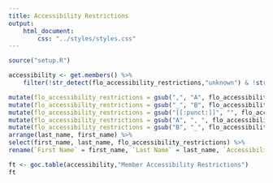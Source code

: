 ```yaml
---
title: Accessibility Restrictions
output:
    html_document:
        css: "../styles/styles.css"
---
```

```r
source("setup.R")
```
```r
accessibility <- get.members() %>%
    filter(!str_detect(flo_accessibility_restrictions,"unknown") & !str_detect(flo_accessibility_restrictions,"none") & flo_accessibility_restrictions != "" & !is.na(flo_accessibility_restrictions)) %>%

mutate(flo_accessibility_restrictions = gsub(",", "A", flo_accessibility_restrictions)) %>%
mutate(flo_accessibility_restrictions = gsub("_", "B", flo_accessibility_restrictions)) %>%
mutate(flo_accessibility_restrictions = gsub("[[:punct:]]", "", flo_accessibility_restrictions)) %>%
mutate(flo_accessibility_restrictions = gsub("A", ", ", flo_accessibility_restrictions)) %>%
mutate(flo_accessibility_restrictions = gsub("B", "_", flo_accessibility_restrictions)) %>%
arrange(last_name, first_name) %>%
select(first_name, last_name, flo_accessibility_restrictions) %>%
rename(`First Name` = first_name, `Last Name` = last_name, `Accessibility Restrictions` = flo_accessibility_restrictions)

ft <- goc.table(accessibility,"Member Accessibility Restrictions")
ft
    
```
